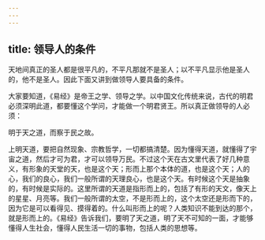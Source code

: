 ```yaml
---
---
---
```

title: 领导人的条件
---




天地间真正的圣人都是很平凡的，不平凡那就不是圣人；以不平凡显示他是圣人的，他不是圣人。因此下面又讲到做领导人要具备的条件。

大家要知道，《易经》是帝王之学、领导之学。以中国文化传统来说，古代的明君必须深明此道，都要懂这个学问，才能做一个明君贤王。所以真正做领导的人必须：

明于天之道，而察于民之故。

上明天道，要把自然现象、宗教哲学，一切都搞清楚。因为懂得天道，就懂得了宇宙之道，然后才可为君，才可以领导万民。不过这个天在古文里代表了好几种意义，有形象的天堂的天，也是这个天；形而上那个本体的道，也是这个天；人的心，我们的良心，我们一般所谓的天理良心，也是这个天。有时候这个天是抽象的，有时候是实际的。这里所谓的天道是指形而上的，包括了有形的天文，像天上的星星、月亮等。我们一般所谓的太空，不是形而上的，这个太空还是形而下的，因为它是可以看得见、摸得着的。什么叫形而上的呢？人类知识不能到达的那个，就是形而上的。《易经》告诉我们，要明了天之道，明了天不可知的一面，才能够懂得人生社会，懂得人民生活一切的事物，包括人类的思想等。